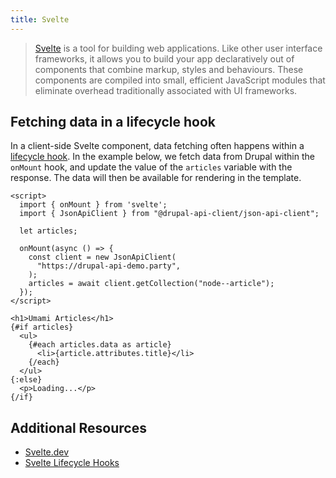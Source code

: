 ```yaml
---
title: Svelte
---
```


> [Svelte](https://svelte.dev/) is a tool for building web applications. Like other user interface frameworks, it allows you to build your app declaratively out of components that combine markup, styles and behaviours.
> These components are compiled into small, efficient JavaScript modules that eliminate overhead traditionally associated with UI frameworks.

## Fetching data in a lifecycle hook

In a client-side Svelte component, data fetching often happens within a [lifecycle hook](https://svelte.dev/docs/svelte). In the example below, we fetch data from Drupal within the `onMount` hook, and update the value of the `articles` variable with the response. The data will then be available for rendering in the template.

```svelte live props={{ "client:visible": true }}
<script>
  import { onMount } from 'svelte';
  import { JsonApiClient } from "@drupal-api-client/json-api-client";

  let articles;

  onMount(async () => {
    const client = new JsonApiClient(
      "https://drupal-api-demo.party",
    );
    articles = await client.getCollection("node--article");
  });
</script>

<h1>Umami Articles</h1>
{#if articles}
  <ul>
    {#each articles.data as article}
      <li>{article.attributes.title}</li>
    {/each}
  </ul>
{:else}
  <p>Loading...</p>
{/if}
```

## Additional Resources

- [Svelte.dev](https://svelte.dev/)
- [Svelte Lifecycle Hooks](https://svelte.dev/docs/svelte)

